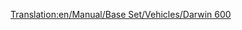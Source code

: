 [[Translation:en/Manual/Base Set/Vehicles/Darwin 600]]

{{nl/Vliegtuig|Name=Darwin 600
|Image=[[File:en/AirbusA330.png|Darwin 600]]
|Cost=55.371 (110,742)
|Speed=947 km/h (592 MPH)
|Annual=6.468 (12,936)
|Designed=1981
|Lifespan=25
|Capacity=240 passagiers & 25 zakken post
|Description=Standaard straalvliegtuig, grotere vliegvelden hebben de voorkeur.
|Real-lifeWikilink=Boeing 777
|Real-life=Boeing 777
}}